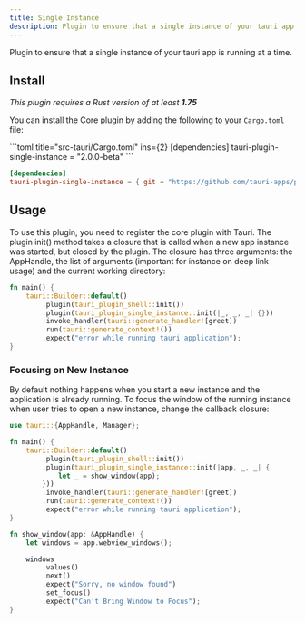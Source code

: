 ```yaml
---
title: Single Instance
description: Plugin to ensure that a single instance of your tauri app is running at a time.
---
```



<PluginLinks plugin="single-instance" showJsLinks={false} />

Plugin to ensure that a single instance of your tauri app is running at a time.


## Install

_This plugin requires a Rust version of at least **1.75**_

You can install the Core plugin by adding the following to your `Cargo.toml` file:

<Tabs>
  <TabItem label="crates.io">
```toml title="src-tauri/Cargo.toml" ins={2}
[dependencies]
tauri-plugin-single-instance = "2.0.0-beta"
```
  </TabItem>
  <TabItem label="Git">

```toml title="src-tauri/Cargo.toml" ins={2}
[dependencies]
tauri-plugin-single-instance = { git = "https://github.com/tauri-apps/plugins-workspace", branch = "v2" }
```
  </TabItem>
</Tabs>

## Usage

To use this plugin, you need to register the core plugin with Tauri. The plugin init() method takes a closure that is called when a new app instance was started, but closed by the plugin. The closure has three arguments: the AppHandle, the list of arguments (important for instance on deep link usage) and the current working directory:

```rust title="src-tauri/src/main.rs" ins={4}
fn main() {
    tauri::Builder::default()
        .plugin(tauri_plugin_shell::init())
        .plugin(tauri_plugin_single_instance::init(|_, _, _| {}))
        .invoke_handler(tauri::generate_handler![greet])
        .run(tauri::generate_context!())
        .expect("error while running tauri application");
}
```

### Focusing on New Instance

By default nothing happens when you start a new instance and the application is already running. To focus the window of the running instance when user tries to open a new instance, change the callback closure:


```rust title="src-tauri/src/main.rs" {1} {6-8} {14-23}
use tauri::{AppHandle, Manager};

fn main() {
    tauri::Builder::default()
        .plugin(tauri_plugin_shell::init())
        .plugin(tauri_plugin_single_instance::init(|app, _, _| {
            let _ = show_window(app);
        }))
        .invoke_handler(tauri::generate_handler![greet])
        .run(tauri::generate_context!())
        .expect("error while running tauri application");
}

fn show_window(app: &AppHandle) {
    let windows = app.webview_windows();

    windows
        .values()
        .next()
        .expect("Sorry, no window found")
        .set_focus()
        .expect("Can't Bring Window to Focus");
}
```
